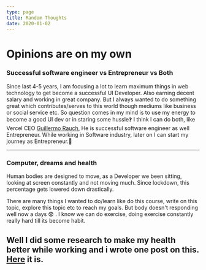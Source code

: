 ```yaml
---
type: page
title: Random Thoughts
date: 2020-01-02
---
```


# Opinions are on my own

### Successful software engineer vs Entrepreneur vs Both

Since last 4-5 years, I am focusing a lot to learn maximum things in web technology to get become a successful UI Developer. Also earning decent salary and working in great company.
But I always wanted to do something great which contributes/serves to this world though mediums like business or social service etc.
So question comes in my mind is to use my energy to become a good UI dev or in staring some hussle❓
I think I can do both, like Vercel CEO [Guillermo Rauch](https://twitter.com/rauchg), He is successful software engineer as well Entrepreneur.
While working in Software industry, later on I can start my journey as Entrepreneur.💪

---


### Computer, dreams and health

Human bodies are designed to move, as a Developer we been sitting, looking at screen constantly
and not moving much. Since lockdown, this percentage gets lowered down drastically.

There are many things I wanted to do/learn like do this course, write on this topic, explore this topic etc to reach my goals. But
body doesn't responding well now a days 😨 . I know we can do exercise, doing exercise constantly really hard till
its become habit.

Well I did some research to make my health better while working and i wrote one post on this. [Here](/posts/health-for-devs) it is.
---
